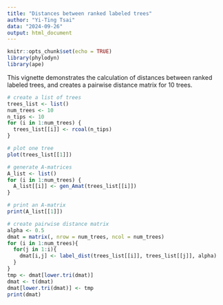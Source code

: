 ```yaml
---
title: "Distances between ranked labeled trees"
author: "Yi-Ting Tsai"
data: "2024-09-26"
output: html_document
---
```


```r
knitr::opts_chunk$set(echo = TRUE)
library(phylodyn)
library(ape)
```

This vignette demonstrates the calculation of distances between ranked labeled trees, and creates a pairwise distance matrix for 10 trees.

```r
# create a list of trees
trees_list <- list()
num_trees <- 10
n_tips <- 10
for (i in 1:num_trees) {
  trees_list[[i]] <- rcoal(n_tips)
}

# plot one tree
plot(trees_list[[1]])
```

```r
# generate A-matrices
A_list <- list()
for (i in 1:num_trees) {
  A_list[[i]] <- gen_Amat(trees_list[[i]])
}

# print an A-matrix
print(A_list[[1]])
```

```r
# create pairwise distance matrix
alpha <- 0.5
dmat = matrix(, nrow = num_trees, ncol = num_trees)  
for (i in 1:num_trees){
  for(j in 1:i){
    dmat[i,j] <- label_dist(trees_list[[i]], trees_list[[j]], alpha)
  }
}
tmp <- dmat[lower.tri(dmat)]
dmat <- t(dmat)
dmat[lower.tri(dmat)] <- tmp
print(dmat)
```

